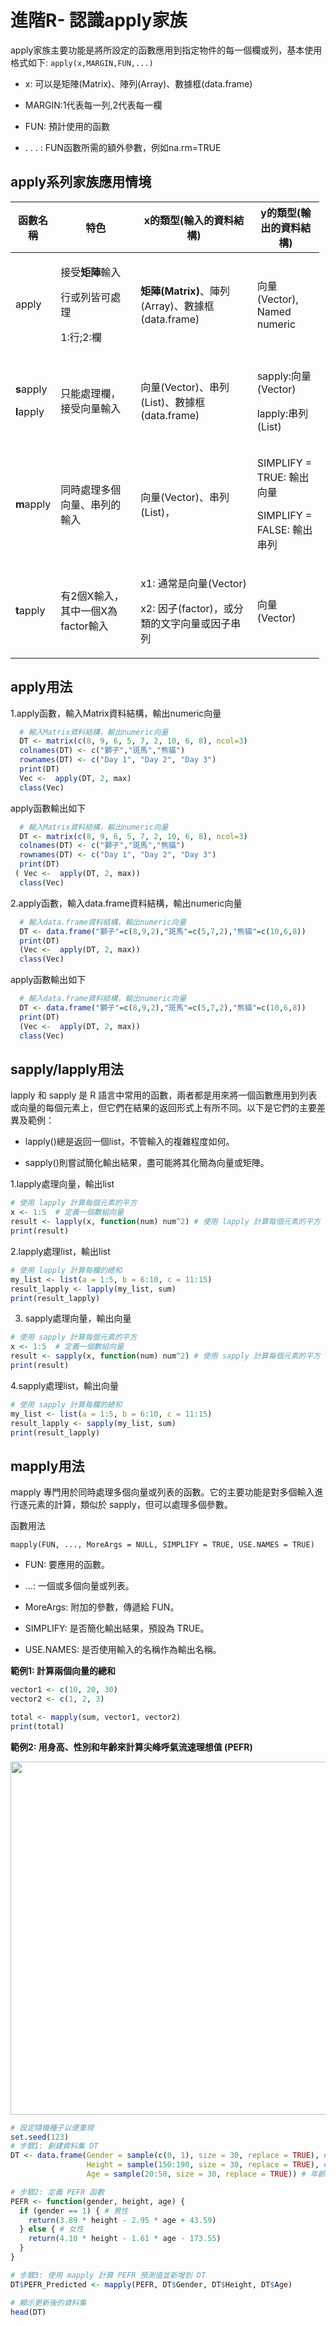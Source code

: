 # 進階R- 認識apply家族

apply家族主要功能是將所設定的函數應用到指定物件的每一個欄或列，基本使用格式如下: `apply(x,MARGIN,FUN,...)`

-   x: 可以是矩陣(Matrix)、陣列(Array)、數據框(data.frame)

-   MARGIN:1代表每一列,2代表每一欄

-   FUN: 預計使用的函數

-   . . . : FUN函數所需的額外參數，例如na.rm=TRUE

## apply系列家族應用情境

+------------+-----------------------------------+---------------------------------------------------+-----------------------------+
| 函數名稱   | 特色                              | x的類型(輸入的資料結構)                           | y的類型(輸出的資料結構)     |
+============+===================================+===================================================+=============================+
| apply      | 接受**矩陣**輸入                  | **矩陣(Matrix)**、陣列(Array)、數據框(data.frame) | 向量(Vector), Named numeric |
|            |                                   |                                                   |                             |
|            | 行或列皆可處理                    |                                                   |                             |
|            |                                   |                                                   |                             |
|            | 1:行;2:欄                         |                                                   |                             |
+------------+-----------------------------------+---------------------------------------------------+-----------------------------+
| **s**apply | 只能處理欄，接受向量輸入          | 向量(Vector)、串列(List)、數據框(data.frame)      | sapply:向量(Vector)         |
|            |                                   |                                                   |                             |
| **l**apply |                                   |                                                   | lapply:串列(List)           |
+------------+-----------------------------------+---------------------------------------------------+-----------------------------+
| **m**apply | 同時處理多個向量、串列的輸入      | 向量(Vector)、串列(List)，                        | SIMPLIFY = TRUE: 輸出向量   |
|            |                                   |                                                   |                             |
|            |                                   |                                                   | SIMPLIFY = FALSE: 輸出串列  |
+------------+-----------------------------------+---------------------------------------------------+-----------------------------+
| **t**apply | 有2個X輸入，其中一個X為factor輸入 | x1: 通常是向量(Vector)                            | 向量(Vector)                |
|            |                                   |                                                   |                             |
|            |                                   | x2: 因子(factor)，或分類的文字向量或因子串列      |                             |
+------------+-----------------------------------+---------------------------------------------------+-----------------------------+

## apply用法

1.apply函數，輸入Matrix資料結構，輸出numeric向量

```r
  # 輸入Matrix資料結構，輸出numeric向量
  DT <- matrix(c(8, 9, 6, 5, 7, 2, 10, 6, 8), ncol=3)
  colnames(DT) <- c("獅子","斑馬","熊貓")
  rownames(DT) <- c("Day 1", "Day 2", "Day 3")
  print(DT)
  Vec <-  apply(DT, 2, max)
  class(Vec)
```

apply函數輸出如下

```r
  # 輸入Matrix資料結構，輸出numeric向量
  DT <- matrix(c(8, 9, 6, 5, 7, 2, 10, 6, 8), ncol=3)
  colnames(DT) <- c("獅子","斑馬","熊貓")
  rownames(DT) <- c("Day 1", "Day 2", "Day 3")
  print(DT)
 ( Vec <-  apply(DT, 2, max))
  class(Vec)
```

2.apply函數，輸入data.frame資料結構，輸出numeric向量

```r
  # 輸入data.frame資料結構，輸出numeric向量
  DT <- data.frame("獅子"=c(8,9,2),"斑馬"=c(5,7,2),"熊貓"=c(10,6,8))
  print(DT)
  (Vec <-  apply(DT, 2, max))
  class(Vec)
```

apply函數輸出如下

```r
  # 輸入data.frame資料結構，輸出numeric向量
  DT <- data.frame("獅子"=c(8,9,2),"斑馬"=c(5,7,2),"熊貓"=c(10,6,8))
  print(DT)
  (Vec <-  apply(DT, 2, max))
  class(Vec)
```

## sapply/lapply用法

lapply 和 sapply 是 R 語言中常用的函數，兩者都是用來將一個函數應用到列表或向量的每個元素上，但它們在結果的返回形式上有所不同。以下是它們的主要差異及範例：

-   lapply()總是返回一個list，不管輸入的複雜程度如何。

-   sapply()則嘗試簡化輸出結果，盡可能將其化簡為向量或矩陣。

1.lapply處理向量，輸出list

```r
# 使用 lapply 計算每個元素的平方
x <- 1:5  # 定義一個數組向量
result <- lapply(x, function(num) num^2) # 使用 lapply 計算每個元素的平方
print(result)
```

2.lapply處理list，輸出list

```r
# 使用 lapply 計算每欄的總和
my_list <- list(a = 1:5, b = 6:10, c = 11:15)
result_lapply <- lapply(my_list, sum)
print(result_lapply)
```

3.  sapply處理向量，輸出向量

```r
# 使用 sapply 計算每個元素的平方
x <- 1:5  # 定義一個數組向量
result <- sapply(x, function(num) num^2) # 使用 sapply 計算每個元素的平方
print(result)
```

4.sapply處理list，輸出向量

```r
# 使用 sapply 計算每欄的總和
my_list <- list(a = 1:5, b = 6:10, c = 11:15)
result_lapply <- sapply(my_list, sum)
print(result_lapply)
```

## mapply用法

mapply 專門用於同時處理多個向量或列表的函數。它的主要功能是對多個輸入進行逐元素的計算，類似於 sapply，但可以處理多個參數。

函數用法

`mapply(FUN, ..., MoreArgs = NULL, SIMPLIFY = TRUE, USE.NAMES = TRUE)`

-   FUN: 要應用的函數。

-   ...: 一個或多個向量或列表。

-   MoreArgs: 附加的參數，傳遞給 FUN。

-   SIMPLIFY: 是否簡化輸出結果，預設為 TRUE。

-   USE.NAMES: 是否使用輸入的名稱作為輸出名稱。

**範例1: 計算兩個向量的總和**

```r
vector1 <- c(10, 20, 30)
vector2 <- c(1, 2, 3)

total <- mapply(sum, vector1, vector2)
print(total)

```

**範例2: 用身高、性別和年齡來計算尖峰呼氣流速理想值 (PEFR)**

![](https://i.postimg.cc/6pqX5xhZ/S-31039529-0.png){width="565"}

```r
# 設定隨機種子以便重現
set.seed(123)
# 步驟1: 創建資料集 DT
DT <- data.frame(Gender = sample(c(0, 1), size = 30, replace = TRUE), # 性別變數 (0: 女性, 1: 男性), 
                 Height = sample(150:190, size = 30, replace = TRUE), # 身高變數 (cm), 
                 Age = sample(20:50, size = 30, replace = TRUE)) # 年齡變數 (20-50歲)) 

# 步驟2: 定義 PEFR 函數
PEFR <- function(gender, height, age) {
  if (gender == 1) { # 男性
    return(3.89 * height - 2.95 * age + 43.59)
  } else { # 女性
    return(4.10 * height - 1.61 * age - 173.55)
  }
}

# 步驟3: 使用 mapply 計算 PEFR 預測值並新增到 DT
DT$PEFR_Predicted <- mapply(PEFR, DT$Gender, DT$Height, DT$Age)

# 顯示更新後的資料集
head(DT)
```
